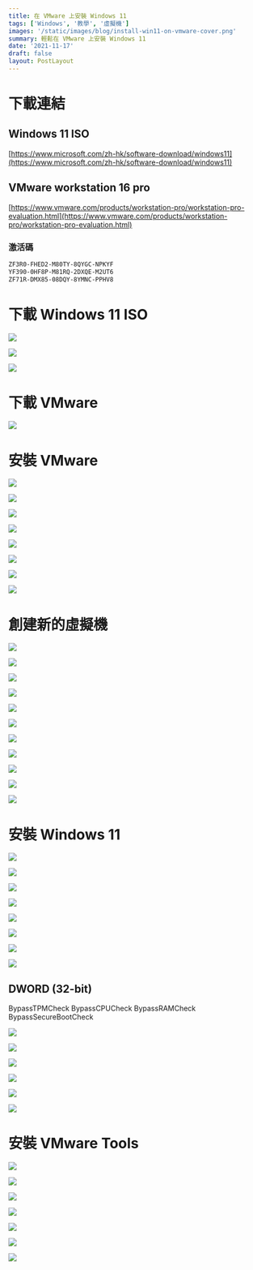 ```yaml
---
title: 在 VMware 上安裝 Windows 11
tags: ['Windows', '教學', '虛擬機']
images: '/static/images/blog/install-win11-on-vmware-cover.png'
summary: 輕鬆在 VMware 上安裝 Windows 11
date: '2021-11-17'
draft: false
layout: PostLayout
---
```


<TOCInline toc={props.toc} mobile />

# 下載連結

## Windows 11 ISO

[https://www.microsoft.com/zh-hk/software-download/windows11](https://www.microsoft.com/zh-hk/software-download/windows11)

## VMware workstation 16 pro

[https://www.vmware.com/products/workstation-pro/workstation-pro-evaluation.html](https://www.vmware.com/products/workstation-pro/workstation-pro-evaluation.html)

### 激活碼

```txt:code.txt
ZF3R0-FHED2-M80TY-8QYGC-NPKYF
YF390-0HF8P-M81RQ-2DXQE-M2UT6
ZF71R-DMX85-08DQY-8YMNC-PPHV8
```

# 下載 Windows 11 ISO

![](/static/images/blog/install-win11-on-vmware-0-1.png)

![](/static/images/blog/install-win11-on-vmware-0-2.png)

![](/static/images/blog/install-win11-on-vmware-0-3.png)

# 下載 VMware

![](/static/images/blog/install-win11-on-vmware-1-0.png)

# 安裝 VMware

![](/static/images/blog/install-win11-on-vmware-1-1.png)

![](/static/images/blog/install-win11-on-vmware-1-2.png)

![](/static/images/blog/install-win11-on-vmware-1-3.png)

![](/static/images/blog/install-win11-on-vmware-1-4.png)

![](/static/images/blog/install-win11-on-vmware-1-5.png)

![](/static/images/blog/install-win11-on-vmware-1-6.png)

![](/static/images/blog/install-win11-on-vmware-1-7.png)

![](/static/images/blog/install-win11-on-vmware-1-8.png)

# 創建新的虛擬機

![](/static/images/blog/install-win11-on-vmware-1.png)

![](/static/images/blog/install-win11-on-vmware-2.png)

![](/static/images/blog/install-win11-on-vmware-3.png)

![](/static/images/blog/install-win11-on-vmware-4.png)

![](/static/images/blog/install-win11-on-vmware-5.png)

![](/static/images/blog/install-win11-on-vmware-6.png)

![](/static/images/blog/install-win11-on-vmware-7.png)

![](/static/images/blog/install-win11-on-vmware-8.png)

![](/static/images/blog/install-win11-on-vmware-9.png)

![](/static/images/blog/install-win11-on-vmware-10.png)

![](/static/images/blog/install-win11-on-vmware-11.png)

# 安裝 Windows 11

![](/static/images/blog/install-win11-on-vmware-12.png)

![](/static/images/blog/install-win11-on-vmware-13.png)

![](/static/images/blog/install-win11-on-vmware-14.png)

![](/static/images/blog/install-win11-on-vmware-15.png)

![](/static/images/blog/install-win11-on-vmware-16.png)

![](/static/images/blog/install-win11-on-vmware-17.png)

![](/static/images/blog/install-win11-on-vmware-18.png)

![](/static/images/blog/install-win11-on-vmware-19.png)

## DWORD (32-bit)

BypassTPMCheck
BypassCPUCheck
BypassRAMCheck
BypassSecureBootCheck

![](/static/images/blog/install-win11-on-vmware-20.png)

![](/static/images/blog/install-win11-on-vmware-21.png)

![](/static/images/blog/install-win11-on-vmware-22.png)

![](/static/images/blog/install-win11-on-vmware-23.png)

![](/static/images/blog/install-win11-on-vmware-24.png)

![](/static/images/blog/install-win11-on-vmware-25.png)

# 安裝 VMware Tools

![](/static/images/blog/install-win11-on-vmware-26.png)

![](/static/images/blog/install-win11-on-vmware-27.png)

![](/static/images/blog/install-win11-on-vmware-28.png)

![](/static/images/blog/install-win11-on-vmware-29.png)

![](/static/images/blog/install-win11-on-vmware-30.png)

![](/static/images/blog/install-win11-on-vmware-31.png)

![](/static/images/blog/install-win11-on-vmware-32.png)
